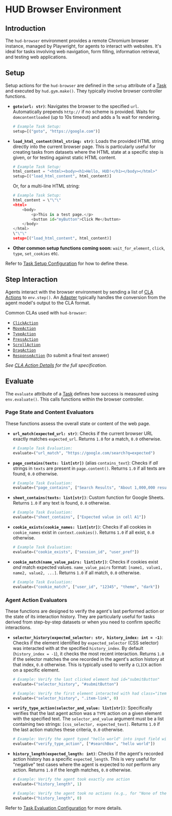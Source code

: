 # HUD Browser Environment

## Introduction

The `hud-browser` environment provides a remote Chromium browser instance, managed by Playwright, for agents to interact with websites. It's ideal for tasks involving web navigation, form filling, information retrieval, and testing web applications.

## Setup

Setup actions for the `hud-browser` are defined in the `setup` attribute of a [Task](../concepts/task.mdx) and executed by `hud.gym.make()`. They typically involve browser controller functions.

*   **`goto(url: str)`**: Navigates the browser to the specified `url`. Automatically prepends `http://` if no scheme is provided. Waits for `domcontentloaded` (up to 10s timeout) and adds a 1s wait for rendering.
    ```python
    # Example Task Setup:
    setup=[("goto", "https://google.com")]
    ```
*   **`load_html_content(html_string: str)`**: Loads the provided HTML string directly into the current browser page. This is particularly useful for creating tasks from datasets where the HTML state at a specific step is given, or for testing against static HTML content.
    ```python
    # Example Task Setup:
    html_content = "<html><body><h1>Hello, HUD!</h1></body></html>"
    setup=[("load_html_content", html_content)]
    ```
    Or, for a multi-line HTML string:
    ```python
    # Example Task Setup:
    html_content = \"\"\"
    <html>
        <body>
            <p>This is a test page.</p>
            <button id="myButton">Click Me</button>
        </body>
    </html>
    \"\"\"
    setup=[("load_html_content", html_content)]
    ```
*   **Other common setup functions coming soon:** `wait_for_element`, `click`, `type`, `set_cookies` etc. 

Refer to [Task Setup Configuration](../concepts/task.mdx#setup-configuration) for how to define these.

## Step Interaction

Agents interact with the browser environment by sending a list of [CLA Actions](../advanced/cla-details.mdx) to `env.step()`. An [Adapter](../concepts/adapter.mdx) typically handles the conversion from the agent model's output to the CLA format.

Common CLAs used with `hud-browser`:
*   [`ClickAction`](../advanced/cla-details.mdx#mouse-actions)
*   [`MoveAction`](../advanced/cla-details.mdx#mouse-actions)
*   [`TypeAction`](../advanced/cla-details.mdx#keyboard-actions)
*   [`PressAction`](../advanced/cla-details.mdx#keyboard-actions)
*   [`ScrollAction`](../advanced/cla-details.mdx#mouse-actions)
*   [`DragAction`](../advanced/cla-details.mdx#mouse-actions)
*   [`ResponseAction`](../advanced/cla-details.mdx#response-actions) (to submit a final text answer)

*See [CLA Action Details](../advanced/cla-details.mdx) for the full specification.*

## Evaluate

The `evaluate` attribute of a [Task](../concepts/task.mdx) defines how success is measured using `env.evaluate()`. This calls functions within the browser controller.

### Page State and Content Evaluators

These functions assess the overall state or content of the web page.

*   **`url_match(expected_url: str)`**: Checks if the current browser URL exactly matches `expected_url`. Returns `1.0` for a match, `0.0` otherwise.
    ```python
    # Example Task Evaluation:
    evaluate=("url_match", "https://google.com/search?q=expected")
    ```
*   **`page_contains(texts: list[str])`** (alias `contains_text`): Checks if *all* strings in `texts` are present in `page.content()`. Returns `1.0` if all texts are found, `0.0` otherwise.
    ```python
    # Example Task Evaluation:
    evaluate=("page_contains", ["Search Results", "About 1,000,000 results"])
    ```
*   **`sheet_contains(texts: list[str])`**: Custom function for Google Sheets. Returns `1.0` if any text is found, `0.0` otherwise.
    ```python
    # Example Task Evaluation:
    evaluate=("sheet_contains", ["Expected value in cell A1"])
    ```
*   **`cookie_exists(cookie_names: list[str])`**: Checks if all cookies in `cookie_names` exist in `context.cookies()`. Returns `1.0` if all exist, `0.0` otherwise.
    ```python
    # Example Task Evaluation:
    evaluate=("cookie_exists", ["session_id", "user_pref"])
    ```
*   **`cookie_match(name_value_pairs: list[str])`**: Checks if cookies exist *and* match expected values. `name_value_pairs` format: `[name1, value1, name2, value2, ...]`. Returns `1.0` if all match, `0.0` otherwise.
    ```python
    # Example Task Evaluation:
    evaluate=("cookie_match", ["user_id", "12345", "theme", "dark"])
    ```

### Agent Action Evaluators

These functions are designed to verify the agent's last performed action or the state of its interaction history. They are particularly useful for tasks derived from step-by-step datasets or when you need to confirm specific interactions.

*   **`selector_history(expected_selector: str, history_index: int = -1)`**: Checks if the element identified by `expected_selector` (CSS selector) was interacted with at the specified `history_index`. By default (`history_index = -1`), it checks the most recent interaction. Returns `1.0` if the selector matches the one recorded in the agent's action history at that index, `0.0` otherwise. This is typically used to verify a `CLICK` action on a specific element.
    ```python
    # Example: Verify the last clicked element had id="submitButton"
    evaluate=("selector_history", "#submitButton")
    
    # Example: Verify the first element interacted with had class="item-link"
    evaluate=("selector_history", ".item-link", 0)
    ```

*   **`verify_type_action(selector_and_value: list[str])`**: Specifically verifies that the last agent action was a `TYPE` action on a given element with the specified text.
    The `selector_and_value` argument must be a list containing two strings: `[css_selector, expected_text]`.
    Returns `1.0` if the last action matches these criteria, `0.0` otherwise.
    ```python
    # Example: Verify the agent typed "hello world" into input field with id="searchBox"
    evaluate=("verify_type_action", ["#searchBox", "hello world"])
    ```

*   **`history_length(expected_length: int)`**: Checks if the agent's recorded action history has a specific `expected_length`. 
    This is very useful for "negative" test cases where the agent is expected to *not* perform any action.
    Returns `1.0` if the length matches, `0.0` otherwise.
    ```python
    # Example: Verify the agent took exactly one action
    evaluate=("history_length", 1)

    # Example: Verify the agent took no actions (e.g., for "None of the above" scenarios)
    evaluate=("history_length", 0)
    ```

Refer to [Task Evaluation Configuration](../concepts/task.mdx#evaluation-configuration) for more details. 